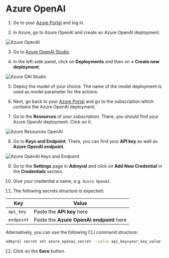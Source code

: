 # Azure OpenAI

1. Go to your [Azure Portal](https://portal.azure.com) and log in.

2. In Azure, go to Azure OpenAI and create an Azure OpenAI deployment.

![Azure OpenAI](/azure_openai.png)

3. Go to [Azure OpenAI Studio](https://oai.azure.com).

4. In the left-side panel, click on **Deployments** and then on **+ Create new deployment**.

![Azure OAI Studio](/azure_oai_deploy_model.png)

5. Deploy the model of your choice. The name of the model deployment is used as model parameter for the actions.

6. Next, go back to your [Azure Portal](https://portal.azure.com) and go to the subscription which contains the Azure OpenAI deployment.

7. Go to the **Resources** of your subscription. There, you should find your Azure OpenAI deployment. Click on it.

![Azure Resources OpenAI](/azure_resources_openai.png)

8. Go to **Keys and Endpoint**. There, you can find your **API key** as well as **Azure OpenAI endpoint**.

![Azure OpenAI Keys and Endpoint](/azure_openai_keys.png)

9. Go to the **Settings** page in **Admyral** and click on **Add New Credential** in the **Credentials** section.

10. Give your credential a name, e.g. `Azure OpenAI`.

11. The following secrets structure is expected:

| Key        | Value                                    |
| ---------- | ---------------------------------------- |
| `api_key`  | Paste the **API key** here               |
| `endpoint` | Paste the **Azure OpenAI endpoint** here |

Alternatively, you can use the following CLI command structure:

```bash
admyral secret set azure_openai_secret --value api_key=your_key_value --value endpoint=your_endpoint
```

12. Click on the **Save** button.
